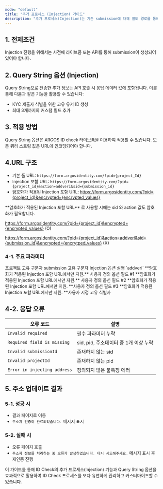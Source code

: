 ```yaml
---
mode: "default"
title: "추가 프로세스 (Injection) 가이드"
description: "추가 프로세스(Injection)는 기존 submission에 대해 별도 경로를 통해 정보를 업데이트하는 프로세스입니다. 이 프로세스를 통해 기존 카테고리의 정보가 새로운 정보로 대체됩니다."
---
```


## 1. 전제조건

<Note>
  Injection 진행을 위해서는 사전에 라이브폼 또는 API를 통해 submission이 생성되어 있어야 합니다.
</Note>

## 2. Query String 옵션 (Injection)

Query String으로 전송한 추가 정보는 API 호출 시 응답 데이터 값에 포함됩니다. 이를 통해 다음과 같은 기능을 활용할 수 있습니다:

- KYC 제출자 식별을 위한 고유 유저 ID 생성
- 최대 3개까지의 커스텀 필드 추가

## 3. 적용 방법

Query String 옵션은 ARGOS ID check 라이브폼을 이용하여 적용할 수 있습니다. 모든 쿼리 스트링 값은 URL에 인코딩되어야 합니다.

## 4.URL 구조

- 기본 폼 URL: `https://form.argosidentity.com/?pid={project_Id}`
- Injection 포함 URL: `https://form.argosidentity.com/?pid={project_id}&action=addveri&sid={submission_id}`
- 암호화가 적용된 Injection 포함 URL: https://form.argosidentity.com/?pid={project_id}&encrypted={encrypted_values}

<Warning>
  **암호화가 적용된 Injection 포함 URL** 로 사용할 시에는 sid 와 action 값도 암호화가 필요합니다.

  https://form.argosidentity.com/?pid={project_id}&encrypted={encrypted_values} (O)

  https://form.argosidentity.com/?pid={project_id}&action=addveri&sid={submission_id}&encrypted={encrytped_values} (X)
</Warning>

### 4-1. 주요 파라미터

<ResponseField name="pid" type="string" required="true">
  프로젝트 고유 구분자
</ResponseField>

<ResponseField name="sid" type="string" required="true">
  submission 고유 구분자
</ResponseField>

<ResponseField name="action" type="string" required="true">
  Injection 옵션 실행 `addveri`
</ResponseField>

<ResponseField name="cf1" type="string">
  **암호화가 적용된 Injection 포함 URL에서만 지원.** 사용자 정의 옵션 필드 #1
</ResponseField>

<ResponseField name="cf2" type="string">
  **암호화가 적용된 Injection 포함 URL에서만 지원.** 사용자 정의 옵션 필드 #2
</ResponseField>

<ResponseField name="cf3" type="string">
  **암호화가 적용된 Injection 포함 URL에서만 지원. **사용자 정의 옵션 필드 #3
</ResponseField>

<ResponseField name="userid" type="string">
  **암호화가 적용된 Injection 포함 URL에서만 지원. **사용자 지정 고유 식별자
</ResponseField>

## 4-2. 응답 오류

| 오류 코드                        | 설명                         |
| ---------------------------- | -------------------------- |
| `Invalid required`           | 필수 파라미터 누락                 |
| `Required field is missing`  | sid, pid, 주소데이터 중 1개 이상 누락 |
| `Invalid submissionId`       | 존재하지 않는 sid                |
| `Invalid projectId`          | 존재하지 않는 pid                |
| `Error in injecting address` | 정의되지 않은 불특정 에러             |

## 5. 주소 업데이트 결과

### 5-1. 성공 시

- 결과 페이지로 이동
- `주소지 인증이 완료되었습니다.` 메시지 표시

### 5-2. 실패 시

- 오류 페이지 호출
- `주소지 정보를 처리하는 중 오류가 발생하였습니다. 다시 시도해주세요.` 메시지 표시 후 재인증 진행

이 가이드를 통해 ID Check의 추가 프로세스(Injection) 기능과 Query String 옵션을 효과적으로 활용하여 ID Check 프로세스를 보다 유연하게 관리하고 커스터마이즈할 수 있습니다.